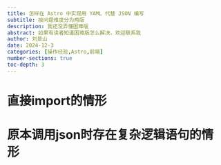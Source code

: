 ```yaml
---
title: 怎样在 Astro 中实现用 YAML 代替 JSON 编写
subtitle: 按问题难度分为两版
description: 我还没弄懂困难版
abstract: 如果有读者知道困难版怎么解决，欢迎联系我
author: 刘景山
date: 2024-12-3
categories: [操作经验,Astro,前端]
number-sections: true
toc-depth: 3
---
```


# 直接import的情形

# 原本调用json时存在复杂逻辑语句的情形